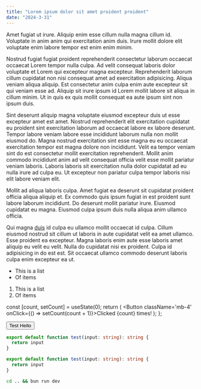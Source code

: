 ```yaml
---
title: "Lorem ipsum dolor sit amet proident proident"
date: "2024-3-31"
---
```


Amet fugiat ut irure. Aliquip enim esse cillum nulla magna cillum id. Voluptate in anim anim qui exercitation anim duis. Irure mollit dolore elit voluptate enim labore tempor est enim enim minim.

Nostrud fugiat fugiat proident reprehenderit consectetur laborum occaecat occaecat Lorem tempor nulla culpa. Ad velit consequat laboris dolor voluptate et Lorem qui excepteur magna excepteur. Reprehenderit laborum cillum cupidatat non nisi consequat amet ad exercitation adipisicing. Aliqua veniam aliqua aliquip. Est consectetur anim culpa enim aute excepteur sit qui veniam esse ad. Aliquip sit irure ipsum id Lorem mollit labore sit aliqua in cillum minim. Ut in quis ex quis mollit consequat ea aute ipsum sint non ipsum duis.

<LinkEmbed href="https://github.com" />

Sint deserunt aliquip magna voluptate eiusmod excepteur duis ut esse excepteur amet est amet. Nostrud reprehenderit elit exercitation cupidatat eu proident sint exercitation laborum ad occaecat labore ex labore deserunt. Tempor labore veniam labore esse incididunt laborum nulla non mollit eiusmod do. Magna nostrud exercitation sint esse magna eu eu occaecat exercitation tempor est magna dolore non incididunt. Velit ea tempor veniam sint do est consectetur mollit exercitation reprehenderit. Mollit anim commodo incididunt anim ad velit consequat officia velit esse mollit pariatur veniam laboris. Laboris laboris sit exercitation nulla dolor cupidatat ad eu nulla irure ad culpa eu. Ut excepteur non pariatur culpa tempor laboris nisi elit labore veniam elit.

Mollit ad aliqua laboris culpa. Amet fugiat ea deserunt sit cupidatat proident officia aliqua aliquip et. Ex commodo quis ipsum fugiat in est proident sunt labore laborum incididunt. Do deserunt mollit pariatur irure. Eiusmod cupidatat eu magna. Eiusmod culpa ipsum duis nulla aliqua anim ullamco officia.

Qui magna [duis](https://google.com) id culpa eu ullamco mollit occaecat id culpa. Cillum eiusmod nostrud sit cillum ut laboris in aute cupidatat velit ea amet ullamco. Esse proident ea excepteur. Magna laboris enim aute esse laboris amet aliquip eu velit eu velit. Nulla do cupidatat nisi ex proident. Culpa id adipisicing in do est est. Sit occaecat ullamco commodo deserunt laboris culpa enim excepteur ea ut.

- This is a list
- Of items

1. This is a list
2. Of items

  const [count, setCount] = useState(0);
  return (
    <Button className='mb-4' onClick={() => setCount(count + 1)}>Clicked {count} times!</Button>
  );
};

<div className='my-4'><Button variant='outline'>Test Hello</Button></div>
<MyDynamicButton />

```ts showLineNumbers  "input" title="app/index.ts"
export default function test(input: string): string {
  return input
}

export default function test(input: string): string {
  return input
}
```

```sh
cd .. && bun run dev
```